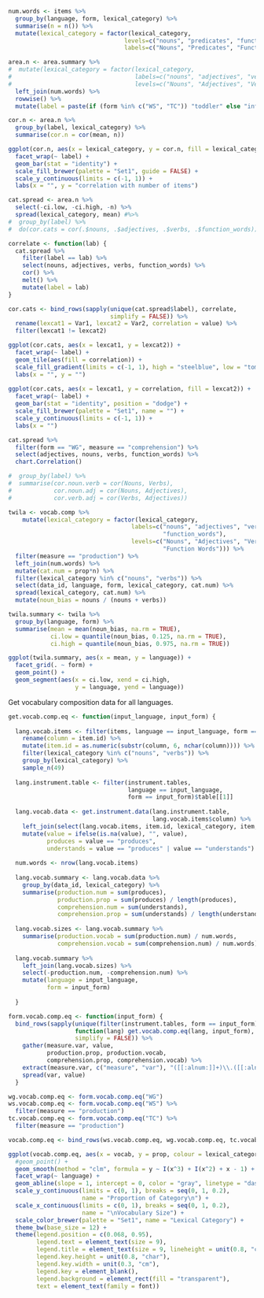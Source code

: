 ```r
num.words <- items %>%
  group_by(language, form, lexical_category) %>%
  summarise(n = n()) %>%
  mutate(lexical_category = factor(lexical_category,
                                 levels=c("nouns", "predicates", "function_words"),
                                 labels=c("Nouns", "Predicates", "Function Words")))

area.n <- area.summary %>%
#  mutate(lexical_category = factor(lexical_category,
#                                   labels=c("nouns", "adjectives", "verbs", "function_words"),
#                                   levels=c("Nouns", "Adjectives", "Verbs", "Function Words"))) %>%
  left_join(num.words) %>%
  rowwise() %>%
  mutate(label = paste(if (form %in% c("WS", "TC")) "toddler" else "infant", measure))

cor.n <- area.n %>%
  group_by(label, lexical_category) %>%
  summarise(cor.n = cor(mean, n))

ggplot(cor.n, aes(x = lexical_category, y = cor.n, fill = lexical_category)) +
  facet_wrap(~ label) +
  geom_bar(stat = "identity") +
  scale_fill_brewer(palette = "Set1", guide = FALSE) +
  scale_y_continuous(limits = c(-1, 1)) +
  labs(x = "", y = "correlation with number of items")

cat.spread <- area.n %>%
  select(-ci.low, -ci.high, -n) %>%
  spread(lexical_category, mean) #%>%
#  group_by(label) %>%
#  do(cor.cats = cor(.$nouns, .$adjectives, .$verbs, .$function_words))

correlate <- function(lab) {
  cat.spread %>%
    filter(label == lab) %>%
    select(nouns, adjectives, verbs, function_words) %>%
    cor() %>%
    melt() %>%
    mutate(label = lab)
}

cor.cats <- bind_rows(sapply(unique(cat.spread$label), correlate,
                             simplify = FALSE)) %>%
  rename(lexcat1 = Var1, lexcat2 = Var2, correlation = value) %>%
  filter(lexcat1 != lexcat2)

ggplot(cor.cats, aes(x = lexcat1, y = lexcat2)) +
  facet_wrap(~ label) +
  geom_tile(aes(fill = correlation)) +
  scale_fill_gradient(limits = c(-1, 1), high = "steelblue", low = "tomato") +
  labs(x = "", y = "")
  
ggplot(cor.cats, aes(x = lexcat1, y = correlation, fill = lexcat2)) +
  facet_wrap(~ label) +
  geom_bar(stat = "identity", position = "dodge") +
  scale_fill_brewer(palette = "Set1", name = "") +
  scale_y_continuous(limits = c(-1, 1)) +
  labs(x = "")

cat.spread %>%
  filter(form == "WG", measure == "comprehension") %>%
  select(adjectives, nouns, verbs, function_words) %>%
  chart.Correlation()

#  group_by(label) %>%
#  summarise(cor.noun.verb = cor(Nouns, Verbs),
#            cor.noun.adj = cor(Nouns, Adjectives),
#            cor.verb.adj = cor(Verbs, Adjectives))
```

```r
twila <- vocab.comp %>%
    mutate(lexical_category = factor(lexical_category,
                                   labels=c("nouns", "adjectives", "verbs",
                                            "function_words"),
                                   levels=c("Nouns", "Adjectives", "Verbs",
                                            "Function Words"))) %>%
  filter(measure == "production") %>%
  left_join(num.words) %>%
  mutate(cat.num = prop*n) %>%
  filter(lexical_category %in% c("nouns", "verbs")) %>%
  select(data_id, language, form, lexical_category, cat.num) %>%
  spread(lexical_category, cat.num) %>%
  mutate(noun_bias = nouns / (nouns + verbs))

twila.summary <- twila %>%
  group_by(language, form) %>%
  summarise(mean = mean(noun_bias, na.rm = TRUE),
            ci.low = quantile(noun_bias, 0.125, na.rm = TRUE),
            ci.high = quantile(noun_bias, 0.975, na.rm = TRUE))

ggplot(twila.summary, aes(x = mean, y = language)) +
  facet_grid(. ~ form) +
  geom_point() +
  geom_segment(aes(x = ci.low, xend = ci.high,
                   y = language, yend = language))
```

Get vocabulary composition data for all languages.
```r
get.vocab.comp.eq <- function(input_language, input_form) {
  
  lang.vocab.items <- filter(items, language == input_language, form == input_form) %>%
    rename(column = item.id) %>%
    mutate(item.id = as.numeric(substr(column, 6, nchar(column)))) %>%
    filter(lexical_category %in% c("nouns", "verbs")) %>%
    group_by(lexical_category) %>%
    sample_n(49)
  
  lang.instrument.table <- filter(instrument.tables,
                                  language == input_language,
                                  form == input_form)$table[[1]]
  
  lang.vocab.data <- get.instrument.data(lang.instrument.table,
                                         lang.vocab.items$column) %>%
    left_join(select(lang.vocab.items, item.id, lexical_category, item, definition)) %>%
    mutate(value = ifelse(is.na(value), "", value),
           produces = value == "produces",
           understands = value == "produces" | value == "understands")
  
  num.words <- nrow(lang.vocab.items)
  
  lang.vocab.summary <- lang.vocab.data %>%
    group_by(data_id, lexical_category) %>%
    summarise(production.num = sum(produces),
              production.prop = sum(produces) / length(produces),
              comprehension.num = sum(understands),
              comprehension.prop = sum(understands) / length(understands))
  
  lang.vocab.sizes <- lang.vocab.summary %>%
    summarise(production.vocab = sum(production.num) / num.words,
              comprehension.vocab = sum(comprehension.num) / num.words)
  
  lang.vocab.summary %>%
    left_join(lang.vocab.sizes) %>%
    select(-production.num, -comprehension.num) %>%
    mutate(language = input_language,
           form = input_form)
  
  }
```

```r
form.vocab.comp.eq <- function(input_form) {
  bind_rows(sapply(unique(filter(instrument.tables, form == input_form)$language),
                   function(lang) get.vocab.comp.eq(lang, input_form),
                   simplify = FALSE)) %>%
    gather(measure.var, value,
           production.prop, production.vocab,
           comprehension.prop, comprehension.vocab) %>%
    extract(measure.var, c("measure", "var"), "([[:alnum:]]+)\\.([[:alnum:]]+)") %>%
    spread(var, value)
  }

wg.vocab.comp.eq <- form.vocab.comp.eq("WG")
ws.vocab.comp.eq <- form.vocab.comp.eq("WS") %>%
  filter(measure == "production")
tc.vocab.comp.eq <- form.vocab.comp.eq("TC") %>%
  filter(measure == "production")

vocab.comp.eq <- bind_rows(ws.vocab.comp.eq, wg.vocab.comp.eq, tc.vocab.comp.eq)
```

```r
ggplot(vocab.comp.eq, aes(x = vocab, y = prop, colour = lexical_category)) +
  #geom_point() +
  geom_smooth(method = "clm", formula = y ~ I(x^3) + I(x^2) + x - 1) +
  facet_wrap(~ language) +
  geom_abline(slope = 1, intercept = 0, color = "gray", linetype = "dashed") + 
  scale_y_continuous(limits = c(0, 1), breaks = seq(0, 1, 0.2),
                     name = "Proportion of Category\n") +
  scale_x_continuous(limits = c(0, 1), breaks = seq(0, 1, 0.2),
                     name = "\nVocabulary Size") +
  scale_color_brewer(palette = "Set1", name = "Lexical Category") +
  theme_bw(base_size = 12) + 
  theme(legend.position = c(0.068, 0.95),
        legend.text = element_text(size = 9),
        legend.title = element_text(size = 9, lineheight = unit(0.8, "char")),
        legend.key.height = unit(0.8, "char"),
        legend.key.width = unit(0.3, "cm"),
        legend.key = element_blank(),
        legend.background = element_rect(fill = "transparent"),
        text = element_text(family = font))
```
